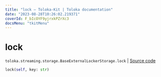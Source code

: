 ```yaml
---
title: "lock — Toloka-Kit | Toloka documentation"
date: "2023-08-28T10:26:02.219371"
coverId: F_bIcOYF9yjrxkPZrXc3
docsMenu: "tkitMenu"
---
```


# lock

`toloka.streaming.storage.BaseExternalLockerStorage.lock` | [Source code](https://github.com/Toloka/toloka-kit/blob/v1.2.1/src/streaming/storage.py#L45)

```python
lock(self, key: str)
```